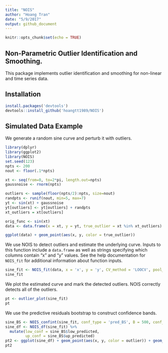 ```yaml
---
title: "NOIS"
author: "Hoang Tran"
date: "5/9/2017"
output: github_document
---
```


```r
knitr::opts_chunk$set(echo = TRUE)

```

## Non-Parametric Outlier Identification and Smoothing.

This package implements outlier identification and smoothing for non-linear and time series data.

## Installation

```r
install.packages('devtools')
devtools::install_github('hoangtt1989/NOIS')
```


## Simulated Data Example

We generate a random sine curve and perturb it with outliers.

```r
library(dplyr)
library(ggplot2)
library(NOIS)
set.seed(123)
npts <- 200
nout <- floor(.1*npts)

xt <- seq(from=0, to=2*pi, length.out=npts)
gaussnoise <- rnorm(npts)

outliers <- sample(floor(npts/2):npts, size=nout)
randpts <- runif(nout, min=5, max=7)
yt <- sin(xt) + gaussnoise
yt[outliers] <- yt[outliers] + randpts
xt_outliers = xt[outliers]

orig_func <- sin(xt)
data <- data.frame(x = xt, y = yt, true_outlier = xt %in% xt_outliers)

ggplot(data) + geom_point(aes(x, y, color = true_outlier))
```

We use NOIS to detect outliers and estimate the underlying curve. Inputs to this function include a `data.frame` as well as strings specifying which columns contain "x" and "y" values. See the help documentation for `NOIS_fit` for additional information about function inputs.

```r
sine_fit <- NOIS_fit(data, x = 'x', y = 'y', CV_method = 'LOOCV', pool_q = nout)
sine_fit
```

We plot the estimated curve and mark the detected outliers. NOIS correctly detects all of the outliers.

```r
pt <- outlier_plot(sine_fit)
pt
```

We use the predictive residuals bootstrap to construct confidence bands.

```r
sine_BS <- NOIS_confint(sine_fit, conf_type = 'pred_BS', B = 500, conf_level = .05)
sine_df <- NOIS_df(sine_fit) %>%
  mutate(low_conf = sine_BS$low_predicted,
         up_conf = sine_BS$up_predicted)
pt2 <- ggplot(sine_df) + geom_point(aes(x, y, color = outlier)) + geom_line(aes(x, bias_fit)) + geom_ribbon(aes(x = x, ymin = low_conf, ymax = up_conf), alpha = .5)
pt2
```
